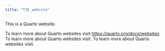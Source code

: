 ```yaml
---
title: "TIE_website"
---
```


This is a Quarto website.

To learn more about Quarto websites visit <https://quarto.org/docs/websites>. To learn more about Quarto websites visit. To learn more about Quarto websites visit.
